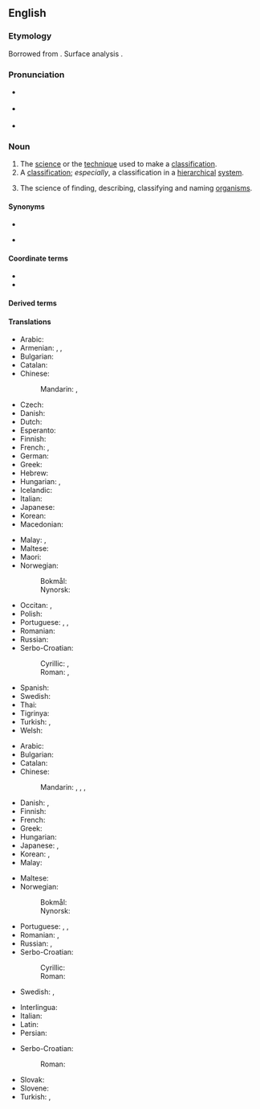 ==English==
{{wikipedia}}

===Etymology===
Borrowed from {{bor|en|fr|taxonomie}}. Surface analysis {{confix|en|taxo|nomy}}.

===Pronunciation===
* {{a|UK}} {{IPA|en|/tækˈsɒnəmi/}}
* {{a|US}} {{IPA|en|/tækˈsɑːnəmi/}}
* {{rhymes|en|ɒnəmi}}

===Noun===
{{en-noun|~}}

# The [[science]] or the [[technique]] used to make a [[classification]].
# A [[classification]]; ''especially'', a classification in a [[hierarchical]] [[system]].
# {{lb|en|taxonomy|uncountable}} The science of finding, describing, classifying and naming [[organism]]s.

====Synonyms====
* {{l|en|taxonomics}}
* {{sense|science of finding, describing, classifying and naming organisms}} {{l|en|alpha taxonomy}}

====Coordinate terms====
* {{l|en|nomenclature}}
* {{l|en|ontology}}

====Derived terms====
{{col4|en
|chemotaxonomy
|alpha taxonomy
|cytotaxonomy
|folk taxonomy
|ichnotaxonomy
|numerical taxonomy
|zootaxonomy
|parataxonomy
|cybertaxonomy
|phylotaxonomy
|morphotaxonomy
|subtaxonomy
|supertaxonomy
|scientific taxonomy
|taxonomic
|taxon
}}

====Translations====
{{trans-top|science of finding, describing, classifying and naming organisms}}
* Arabic: {{t|ar|عِلْم اَلتَّصْنِيف|m}}
* Armenian: {{t+|hy|տաքսոնոմիա}}, {{t+|hy|կարգաբանություն}}, {{t+|hy|կարգաբաշխություն}}
* Bulgarian: {{t+|bg|таксоно́мия|f}}
* Catalan: {{t+|ca|taxonomia|f}}
* Chinese:
*: Mandarin: {{t+|cmn|分類學}}, {{t+|cmn|分类学|tr=fēnlèixué}}
* Czech: {{t+|cs|taxonomie|f}}
* Danish: {{t+|da|taksonomi|c}}
* Dutch: {{t+|nl|taxonomie|f}}
* Esperanto: {{t|eo|taksonomio}}
* Finnish: {{t+|fi|taksonomia}}
* French: {{t+|fr|taxinomie|f}}, {{t+|fr|taxonomie|f}}
* German: {{t+|de|Taxonomie|f}}
* Greek: {{t+|el|ταξινομία|f}}
* Hebrew: {{t+|he|טַקְסוֹנוֹמְיָה|f|tr=taksonómya}}
* Hungarian: {{t+|hu|rendszertan}}, {{t+|hu|taxonómia}}
* Icelandic: {{t|is|flokkunarfræði|m}}
* Italian: {{t+|it|tassonomia|f}}
* Japanese: {{t+|ja|分類学|tr=ぶんるいがく, bunruigaku}}
* Korean: {{t+|ko|분류학}}
* Macedonian: {{t|mk|таксономија|f}}
{{trans-mid}}
* Malay: {{t|ms|kaji urutan}}, {{t|ms|taksonomi}}
* Maltese: {{t|mt|tassonomija|?}}
* Maori: {{t|mi|pūnaha whakarōpū}}
* Norwegian:
*: Bokmål: {{t+|nb|taksonomi|m}}
*: Nynorsk: {{t|nn|taksonomi|m}}
* Occitan: {{t|oc|taxonomia|f}}, {{t|oc|taxinomia|f}}
* Polish: {{t+|pl|taksonomia|f}}
* Portuguese: {{t+|pt|taxonomia|f}}, {{t+|pt|taxinomia|f}}, {{t+|pt|taxionomia|f}}
* Romanian: {{t+|ro|taxonomie|f}}
* Russian: {{t+|ru|таксоно́мия|f}}
* Serbo-Croatian:
*: Cyrillic: {{t|sh|таксоно̀мија|f}}, {{t|sh|система̀тика|f}}
*: Roman: {{t+|sh|taksonòmija|f}}, {{t+|sh|sistemàtika|f}}
* Spanish: {{t+|es|taxonomía|f}}
* Swedish: {{t+|sv|taxonomi|c}}
* Thai: {{t|th|อนุกรมวิธาน}}
* Tigrinya: {{t|ti|ስነ ምደባ}}
* Turkish: {{t+|tr|sınıflandırma}}, {{t+|tr|taksonomi}}
* Welsh: {{t+|cy|tacsonomeg|f}}
{{trans-bottom}}

{{trans-top|classification in a hierarchical system}}
* Arabic: {{t|ar|تَصْنِيف|m}}
* Bulgarian: {{t+|bg|класифика́ция|f}}
* Catalan: {{t+|ca|taxonomia|f}}
* Chinese:
*: Mandarin: {{t+|cmn|分類法}}, {{t+|cmn|分类法|tr=fēnlèifǎ}}, {{t+|cmn|分類}}, {{t+|cmn|分类|tr=fēnlèi}}
* Danish: {{t+|da|taksonomi|c}}, {{t|da|systematik|c}}
* Finnish: {{t+|fi|taksonomia}}
* French: {{t+|fr|taxinomie|f}}
* Greek: {{t+|el|ταξινόμηση|f}}
* Hungarian: {{t+|hu|osztályozás}}
* Japanese: {{t|ja|分類法|tr=ぶんふいほう, bunruihō}}, {{t+|ja|分類|tr=ぶんふい, bunrui}}
* Korean: {{t|ko|분류법}}, {{t+|ko|분류}}
* Malay: {{t|ms|taksonomi}}
{{trans-mid}}
* Maltese: {{t|mt|tassonomija|?}}
* Norwegian:
*: Bokmål: {{t+|nb|taksonomi|m}}
*: Nynorsk: {{t|nn|taksonomi|m}}
* Portuguese: {{t+|pt|taxonomia|f}}, {{t+|pt|taxinomia|f}}, {{t+|pt|taxionomia|f}}
* Romanian: {{t+|ro|taxonomie|f}}, {{t|ro|ierarhică clasificare|f}}
* Russian: {{t+|ru|система́тика|f}}, {{t+|ru|классифика́ция}}
* Serbo-Croatian:
*: Cyrillic: {{t|sh|таксоно̀мија|f}}
*: Roman: {{t+|sh|taksonòmija|f}}
* Swedish: {{t+|sv|taxonomi|c}}, {{t+|sv|systematik|c}}
{{trans-bottom}}

{{checktrans-top}}
* Interlingua: {{t-check|ia|taxinomia}}
* Italian: {{t+check|it|tassonomia|f}}
* Latin: {{t+check|la|taxonomia|f}}
* Persian: {{t+check|fa|رده بندی|tr=rade bandi}}
{{trans-mid}}
* Serbo-Croatian:
*: Roman: {{t+check|sh|taksonòmija|f}}
* Slovak: {{t-check|sk|taxonómia|f}}
* Slovene: {{t+check|sl|taksonomija|f}}
* Turkish: {{t-check|tr|sınıflandırma bilimi}}, {{t+check|tr|taksonomi}}
{{trans-bottom}}
